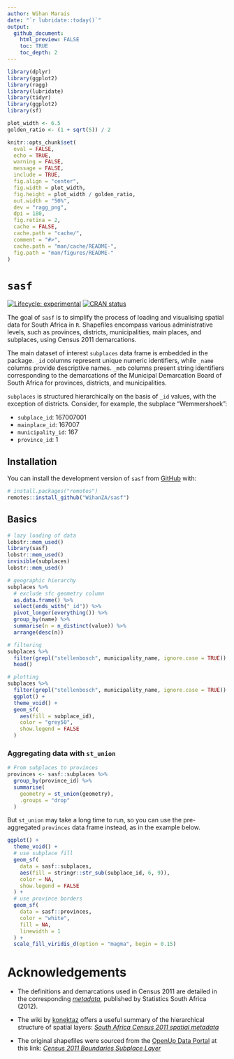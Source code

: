 ```yaml
---
author: Wihan Marais
date: "`r lubridate::today()`"
output: 
  github_document:
    html_preview: FALSE
    toc: TRUE
    toc_depth: 2
---
```


<!-- README.md is generated from README.Rmd. Please edit that file -->

```r
library(dplyr)
library(ggplot2)
library(ragg)
library(lubridate)
library(tidyr)
library(ggplot2)
library(sf)

plot_width <- 6.5
golden_ratio <- (1 + sqrt(5)) / 2

knitr::opts_chunk$set(
  eval = FALSE,
  echo = TRUE,
  warning = FALSE,
  message = FALSE,
  include = TRUE,
  fig.align = "center",
  fig.width = plot_width,
  fig.height = plot_width / golden_ratio,
  out.width = "50%",
  dev = "ragg_png",
  dpi = 180,
  fig.retina = 2,
  cache = FALSE,
  cache.path = "cache/",
  comment = "#>",
  cache.path = "man/cache/README-",
  fig.path = "man/figures/README-"
)
```

# `sasf`

<!-- badges: start -->
[![Lifecycle: experimental](https://img.shields.io/badge/lifecycle-experimental-orange.svg)](https://lifecycle.r-lib.org/articles/stages.html#experimental)
[![CRAN status](https://www.r-pkg.org/badges/version/sasf)](https://CRAN.R-project.org/package=sasf)
<!-- badges: end -->

The goal of `sasf` is to simplify the process of loading and visualising spatial data for South Africa in `R`.
Shapefiles encompass various administrative levels, such as provinces, districts, municipalities, main places, and subplaces, using Census 2011 demarcations.

The main dataset of interest `subplaces` data frame is embedded in the package. 
`_id` columns represent unique numeric identifiers, while `_name` columns provide descriptive names.
`_mdb` columns present string identifiers corresponding to the demarcations of the Municipal Demarcation Board of South Africa for provinces, districts, and municipalities.

`subplaces` is structured hierarchically on the basis of `_id` values, with the exception of districts.
Consider, for example, the subplace "Wemmershoek":

- `subplace_id`: 167007001
- `mainplace_id`: 167007
- `municipality_id`: 167
- `province_id`: 1

## Installation

<!-- This package requires a working installation of [`sf`](https://github.com/r-spatial/sf#installing). -->

You can install the development version of `sasf` from [GitHub](https://github.com/) with:

``` r
# install.packages("remotes")
remotes::install_github("WihanZA/sasf")
```

## Basics

```r
# lazy loading of data
lobstr::mem_used()
library(sasf)
lobstr::mem_used()
invisible(subplaces)
lobstr::mem_used()

# geographic hierarchy
subplaces %>%
  # exclude sfc geometry column
  as.data.frame() %>%
  select(ends_with("_id")) %>%
  pivot_longer(everything()) %>%
  group_by(name) %>%
  summarise(n = n_distinct(value)) %>%
  arrange(desc(n))

# filtering
subplaces %>%
  filter(grepl("stellenbosch", municipality_name, ignore.case = TRUE)) %>%
  head()

# plotting
subplaces %>%
  filter(grepl("stellenbosch", municipality_name, ignore.case = TRUE)) %>%
  ggplot() +
  theme_void() +
  geom_sf(
    aes(fill = subplace_id),
    color = "grey50",
    show.legend = FALSE
  )
```


### Aggregating data with `st_union`

```r
# From subplaces to provinces
provinces <- sasf::subplaces %>%
  group_by(province_id) %>%
  summarise(
    geometry = st_union(geometry),
    .groups = "drop"
  )
```

But `st_union` may take a long time to run, so you can use the pre-aggregated `provinces` data frame instead, as in the example below.

```r
ggplot() +
  theme_void() +
  # use subplace fill
  geom_sf(
    data = sasf::subplaces,
    aes(fill = stringr::str_sub(subplace_id, 6, 9)),
    color = NA,
    show.legend = FALSE
  ) +
  # use province borders
  geom_sf(
    data = sasf::provinces,
    color = "white",
    fill = NA,
    linewidth = 1
  ) +
  scale_fill_viridis_d(option = "magma", begin = 0.15)
```


# Acknowledgements

- The definitions and demarcations used in Census 2011 are detailed in the corresponding *[metadata](https://www.statssa.gov.za/census/census_2011/census_products/Census_2011_Metadata.pdf)*, published by Statistics South Africa (2012).

- The wiki by [konektaz](https://github.com/konektaz) offers a useful summary of the hierarchical structure of spatial layers: *[South Africa Census 2011 spatial metadata](https://github.com/konektaz/shape-files/wiki/South-Africa---Census-2011-spatial-metadata)*

- The original shapefiles were sourced from the [OpenUp Data Portal](https://data.openup.org.za/) at this link: *[Census 2011 Boundaries Subplace Layer](https://data.openup.org.za/dataset/census-2011-boundaries-subplace-layer-qapr-gczi/)*